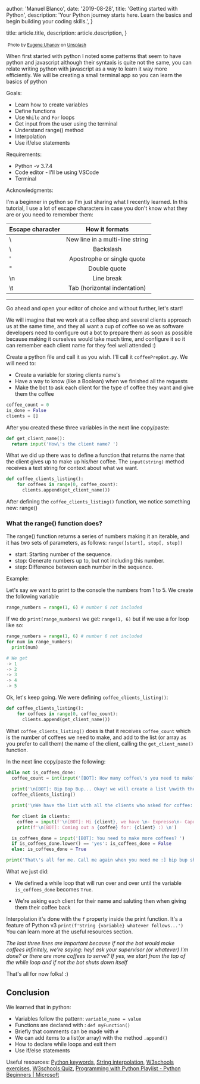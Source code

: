 
  author: 'Manuel Blanco',
  date: '2019-08-28',
  title: 'Getting started with Python',
  description:
    'Your Python journey starts here. Learn the basics and begin building your coding skills.',
}

  title: article.title,
  description: article.description,
}


<Image src={PythonImg} alt="" />
<small>Photo by <a href="https://unsplash.com/@eugenemagia?utm_content=creditCopyText&utm_medium=referral&utm_source=unsplash">Eugene Uhanov</a> on <a href="https://unsplash.com/photos/a-person-sitting-at-a-desk-with-a-computer-sZSzrvS5DSY?utm_content=creditCopyText&utm_medium=referral&utm_source=unsplash">Unsplash</a></small>

When first started with python I noted some patterns that seem to have python and javascript although their syntaxis is quite not the same, you can relate writing python with javascript as a way to learn it way more efficiently. We will be creating a small terminal app so you can learn the basics of python

Goals:

- Learn how to create variables
- Define functions
- Use `While` and `For` loops
- Get input from the user using the terminal
- Understand range() method
- Interpolation
- Use if/else statements


Requirements:

- Python -v 3.7.4
- Code editor - I'll be using VSCode
- Terminal

Acknowledgments:

I'm a beginner in python so I'm just sharing what I recently learned. In this tutorial, I use a lot of escape characters in case you don't know what they are or you need to remember them:

|Escape character |               How it formats            |
| --------------- |:---------------------------------------:|
|       \         |     New line in a multi-line string     |
|       \         |                Backslash                |
|       '         |       Apostrophe or single quote        |
|       "         |               Double quote              |
|       \n        |                Line break               |
|       \t        |        Tab (horizontal indentation)     |


-----------------------------------------------------------------------------

Go ahead and open your editor of choice and without further, let's start!

We will imagine that we work at a coffee shop and several clients approach us at the same time, and they all want a cup of coffee so we as software developers need to configure out a bot to prepare them as soon as possible because making it ourselves would take much time, and configure it so it can remember each client name for they feel well attended :)

Create a python file and call it as you wish. I'll call it `coffeePrepBot.py`. We will need to:
- Create a variable for storing clients name's
- Have a way to know (like a Boolean) when we finished all the requests
- Make the bot to ask each client for the type of coffee they want and give them the coffee

```python
coffee_count = 0
is_done = False
clients = []
```

After you created these three variables in the next line copy/paste:

```python
def get_client_name():
  return input('How\'s the client name? ')
```
 
What we did up there was to define a function that returns the name that the client gives up to make up his/her coffee. The `input(string)` method receives a text string for context about what we want.

```python
def coffee_clients_listing():
    for coffees in range(0, coffee_count):
      clients.append(get_client_name())
```

After defining the `coffee_clients_listing()` function, we notice something new: range()

### What the range() function does?

The range() function returns a series of numbers making it an iterable, and it has two sets of parameters, as follows: `range([start], stop[, step])`

- start: Starting number of the sequence.
- stop: Generate numbers up to, but not including this number.
- step: Difference between each number in the sequence.

Example:

Let's say we want to print to the console the numbers from 1 to 5. We create the following variable

```python
range_numbers = range(1, 6) # number 6 not included
```
If we do `print(range_numbers)` we get: `range(1, 6)` but if we use a for loop like so:

```python
range_numbers = range(1, 6) # number 6 not included
for num in range_numbers:
  print(num)

# We get
-> 1
-> 2
-> 3
-> 4
-> 5
```

Ok, let's keep going. We were defining `coffee_clients_listing()`:

```python
def coffee_clients_listing():
    for coffees in range(0, coffee_count):
      clients.append(get_client_name())
```

What `coffee_clients_listing()` does is that it receives `coffee_count` which is the number of coffees we need to make, and add to the list (or array as you prefer to call them) the name of the client, calling the `get_client_name()` function.


In the next line copy/paste the following:

```python
while not is_coffees_done:
  coffee_count = int(input('[BOT]: How many coffee\'s you need to make? '))
  
  print('\n[BOT]: Bip Bop Bup... Okay! we will create a list \nwith the name of the clients who asked for a coffee \nso we can start preparing them wink wink\n')
  coffee_clients_listing()

  print('\nWe have the list with all the clients who asked for coffee: ', clients)

  for client in clients:
    coffee = input(f'\n[BOT]: Hi {client}, we have \n- Expresso\n- Capuchino\n- Late\n-and American \nWhat type of coffee you want? ')
    print(f'\n[BOT]: Coming out a {coffee} for: {client} :) \n')

  is_coffees_done = input('[BOT]: You need to make more coffees? ')
  if is_coffees_done.lower() == 'yes': is_coffees_done = False
  else: is_coffees_done = True

print('That\'s all for me. Call me again when you need me :] bip bup shutting down...')
```

What we just did:

- We defined a while loop that will run over and over until the variable `is_coffees_done` becomes `True`.

- We're asking each client for their name and saluting then when giving them their coffee back

Interpolation it's done with the `f` property inside the print function. It's a feature of Python v3 `print(f'String {variable} whatever follows...')` You can learn more at the useful resources section.


_The last three lines are important because if not the bot would make coffees infinitely, we're saying: hey! ask your supervisor (or whatever) I'm done? or there are more coffees to serve? If yes, we start from the top of the while loop and if not the bot shuts down itself_


That's all for now folks! :)

## Conclusion

We learned that in python:

- Variables follow the pattern: `variable_name = value`
- Functions are declared with : `def myFunction()`
- Briefly that comments can be made with `#`
- We can add items to a list(or array) with the method `.append()`
- How to declare while loops and exit them
- Use if/else statements


Useful resources:
[Python keywords](https://www.w3schools.com/python/python_ref_keywords.asp), [String interpolation](https://www.programiz.com/python-programming/string-interpolation), [W3schools exercises](https://www.w3schools.com/python/exercise.asp), [W3schools Quiz](https://www.w3schools.com/python/python_quiz.asp), [Programming with Python Playlist - Python Beginners | Microsoft](https://www.youtube.com/playlist?list=PLlrxD0HtieHhS8VzuMCfQD4uJ9yne1mE6)